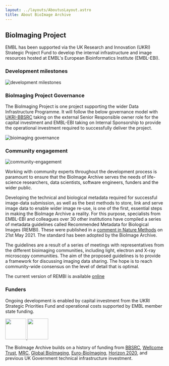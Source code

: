 ```yaml
---
layout: ../layouts/AboutusLayout.astro
title: About BioImage Archive
---
```



BioImaging Project
---------------------------------------

EMBL has been supported via the UK Research and Innovation (UKRI) Strategic Project Fund to develop the internal infrastructure and image resources hosted at EMBL's European Bioinformatics Institute (EMBL-EBI).

### Development milestones
<img alt="development milestones" src={development_milestones.src}/>


### BioImaging Project Governance
The BioImaging Project is one project supporting the wider Data Infrastructure Programme. It will follow the below governance model with [UKRI-BBSRC](https://bbsrc.ukri.org/) taking on the external Senior Responsible owner role for the capital investment and EMBL-EBI taking on Internal Sponsorship to provide the operational investment required to successfully deliver the project.

<img alt="bioimaging governance" src={governance.src}/>


### Community engagement

<img alt="community-engagement" src={rembi.src} class="float-right padding-left-large" />

Working with community experts throughout the development process is paramount to ensure that the BioImage Archive serves the needs of life-science researchers, data scientists, software engineers, funders and the wider public.

Developing the technical and biological metadata required for successful image-data submission, as well as the best methods to store, link and serve image data to enable wider image re-use, is one of the first, essential steps in making the BioImage Archive a reality. For this purpose, specialists from EMBL-EBI and colleagues over 30 other institutions have compiled a series of metadata guidelines called Recommended Metadata for Biological Images (REMBI). These were published in a <a href="https://www.nature.com/articles/s41592-021-01166-8">comment in Nature Methods</a> on 21st May 2021. The standard has been adopted by the BioImage Archive.

The guidelines are a result of a series of meetings with representatives from the different bioimaging communities, including light, electron and X-ray microscopy communities. The aim of the proposed guidelines is to provide a framework for discussing imaging data sharing. The hope is to reach community-wide consensus on the level of detail that is optimal.

The current version of REMBI is available <a href="https://docs.google.com/spreadsheets/d/1Ck1NeLp-ZN4eMGdNYo2nV6KLEdSfN6oQBKnnWU6Npeo/edit#gid=1023506919">online</a>


### Funders

Ongoing development is enabled by capital investment from the UKRI Strategic Priorities Fund and operational costs
supported by EMBL member state funding.

<a href="https://www.ukri.org/" class="logo-img">
<img class="padding-bottom-large" src={uk_ri_logo.src} style="height: 66px;" />
</a>
			
<a href="http://www.ebi.ac.uk" class="logo-img">
<img class="padding-bottom-large" src={EMBL_logo_colour_wordmark.src} style="height: 66px;" />
</a>
			

The BioImage Archive builds on a history of funding from [BBSRC](https://bbsrc.ukri.org/), [Wellcome Trust](https://wellcome.ac.uk/), [MRC](https://mrc.ukri.org/), [Global BioImaging](https://www.globalbioimaging.org/), [Euro-BioImaging](http://www.eurobioimaging.eu/), [Horizon 2020](https://ec.europa.eu/programmes/horizon2020/), and previous UK Government technical infrastructure investment.